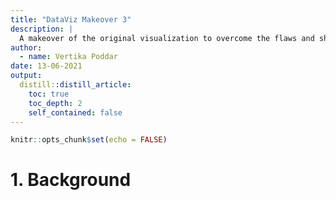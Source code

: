 ```yaml
---
title: "DataViz Makeover 3"
description: |
  A makeover of the original visualization to overcome the flaws and showcase a more clear and truthful presentation of data using Tableau.
author:
  - name: Vertika Poddar
date: 13-06-2021
output:
  distill::distill_article:
    toc: true
    toc_depth: 2
    self_contained: false
---
```



```r
knitr::opts_chunk$set(echo = FALSE)
```
# 1.	Background




